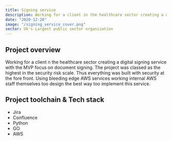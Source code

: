 ```yaml
---
title: Signing service
description: Working for a client in the healthcare sector creating a digital signing service with the MVP focus on document signing.
date: "2020-12-20"
image: "/signing_service_cover.png"
sector: Uk's Largest public sector organization
---
```


## Project overview

Working for a client n the healthcare sector creating a digital signing service with the MVP focus on document signing. The project was classed as the highest in the security risk scale.
Thus everything was built with security at the fore front. Using bleeding edge AWS services working internal AWS staff themselves too design the best way too implement this service.

## Project toolchain & Tech stack

- Jira
- Confluence
- Python
- GO
- AWS
